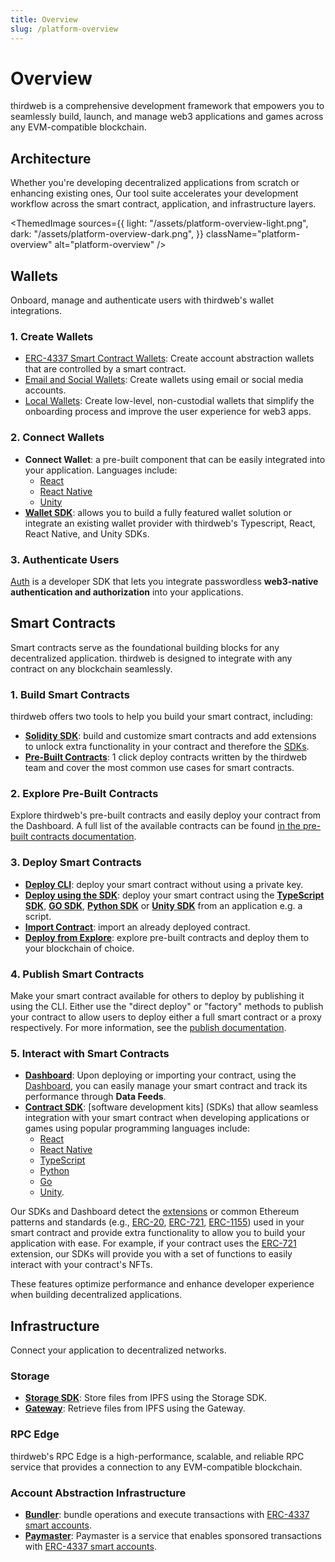 ```yaml
---
title: Overview
slug: /platform-overview
---
```



# Overview

thirdweb is a comprehensive development framework that empowers you to seamlessly
build, launch, and manage web3 applications and games across any EVM-compatible blockchain.

## Architecture

Whether you're developing decentralized applications from scratch or enhancing existing ones,
Our tool suite accelerates your development workflow across the smart contract, application, and infrastructure layers.

<ThemedImage
  sources={{
    light: "/assets/platform-overview-light.png",
    dark: "/assets/platform-overview-dark.png",
  }}
  className="platform-overview"
  alt="platform-overview"
/>

## Wallets

Onboard, manage and authenticate users with thirdweb's wallet integrations.

### 1. Create Wallets

- [ERC-4337 Smart Contract Wallets](/smart-wallet): Create account abstraction wallets that are controlled by a smart contract.
- [Email and Social Wallets](/wallet/paper): Create wallets using email or social media accounts.
- [Local Wallets](/wallet/local-wallet): Create low-level, non-custodial wallets that simplify the onboarding process and improve the user experience for web3 apps.

### 2. Connect Wallets

- **Connect Wallet**: a pre-built component that can be easily integrated into your application. Languages include:
  - [React](/react/connectwallet)
  - [React Native](/react-native/connectwallet)
  - [Unity](/unity/unity.connectwallet)
- [**Wallet SDK**](/wallet): allows you to build a fully featured wallet solution or integrate an existing wallet provider with thirdweb's Typescript, React, React Native, and Unity SDKs.

### 3. Authenticate Users

[Auth](/auth) is a developer SDK that lets you integrate passwordless **web3-native authentication and authorization** into your applications.

## Smart Contracts

Smart contracts serve as the foundational building blocks for any decentralized application.
thirdweb is designed to integrate with any contract on any blockchain seamlessly.

### 1. Build Smart Contracts

thirdweb offers two tools to help you build your smart contract, including:

- [**Solidity SDK**](/solidity): build and customize smart contracts and add extensions to unlock extra functionality in your contract and therefore the [SDKs](/sdk).
- [**Pre-Built Contracts**](/pre-built-contracts): 1 click deploy contracts written by the thirdweb team and cover the most common use cases for smart contracts.

### 2. Explore Pre-Built Contracts

Explore thirdweb's pre-built contracts and easily deploy your contract from the Dashboard.
A full list of the available contracts can be found [in the pre-built contracts documentation](/pre-built-contracts).

### 3. Deploy Smart Contracts

- [**Deploy CLI**](/cli): deploy your smart contract without using a private key.
- [**Deploy using the SDK**](/sdk): deploy your smart contract using the [**TypeScript SDK**](/typescript/sdk.contractdeployer), [**GO SDK**](/go/contract_deployer), [**Python SDK**](/python/python.contractdeployer) or [**Unity SDK**](/unity/contractdeployer) from an application e.g. a script.
- [**Import Contract**](/import-contract): import an already deployed contract.
- [**Deploy from Explore**](https://thirdweb.com/explore): explore pre-built contracts and deploy them to your blockchain of choice.

### 4. Publish Smart Contracts

Make your smart contract available for others to deploy by publishing it using the CLI.
Either use the "direct deploy" or "factory" methods to publish your contract to allow users to deploy either a full smart contract or a proxy respectively.
For more information, see the [publish documentation](/publish).

### 5. Interact with Smart Contracts

- [**Dashboard**](/dashboard): Upon deploying or importing your contract, using the [Dashboard](/dashboard), you can easily manage your smart contract and track its performance through **Data Feeds**.
- [**Contract SDK**](/sdk): [software development kits] (SDKs) that allow seamless integration with your smart contract when developing applications or games using popular programming languages include:
  - [React](/react)
  - [React Native](/react-native)
  - [TypeScript](/typescript)
  - [Python](/python)
  - [Go](/go)
  - [Unity](/unity).

Our SDKs and Dashboard detect the [extensions](/solidity/extensions) or common Ethereum patterns and standards (e.g., [ERC-20](/solidity/extensions/erc20), [ERC-721](/solidity/extensions/erc721), [ERC-1155](/solidity/extensions/erc1155)) used in your smart contract and provide extra functionality to allow you to build your application with ease. For example, if your contract uses the [ERC-721](/solidity/extensions/erc721) extension, our SDKs will provide you with a set of functions to easily interact with your contract's NFTs.

These features optimize performance and enhance developer experience when building decentralized applications.

## Infrastructure

Connect your application to decentralized networks.

### Storage

- [**Storage SDK**](/storage): Store files from IPFS using the Storage SDK.
- [**Gateway**](/storage#gateway): Retrieve files from IPFS using the Gateway.

### RPC Edge

thirdweb's RPC Edge is a high-performance, scalable, and reliable RPC service that provides a connection to any EVM-compatible blockchain.

### Account Abstraction Infrastructure

- [**Bundler**](/smart-wallet/infrastructure): bundle operations and execute transactions with [ERC-4337 smart accounts](/smart-wallet).
- [**Paymaster**](/smart-wallet/infrastructure): Paymaster is a service that enables sponsored transactions with [ERC-4337 smart accounts](/smart-wallet).
